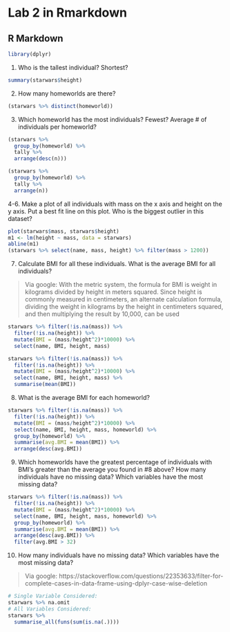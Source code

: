 # Lab 2 in Rmarkdown

## R Markdown

```r
library(dplyr)
```


1. Who is the tallest individual? Shortest?

```r
summary(starwars$height)
```

2. How many homeworlds are there?

```r
(starwars %>% distinct(homeworld))
```


3. Which homeworld has the most individuals? Fewest? Average # of individuals per homeworld?

```r
(starwars %>% 
  group_by(homeworld) %>% 
  tally %>% 
  arrange(desc(n)))

(starwars %>% 
  group_by(homeworld) %>% 
  tally %>% 
  arrange(n))
```

4-6. Make a plot of all individuals with mass on the x axis and height on the y axis. Put a best fit line on this plot.  Who is the biggest outlier in this dataset?

```r
plot(starwars$mass, starwars$height)
m1 <- lm(height ~ mass, data = starwars)
abline(m1)
(starwars %>% select(name, mass, height) %>% filter(mass > 1200))
```

7. Calculate BMI for all these individuals. What is the average BMI for all individuals?

> Via google: With the metric system, the formula for BMI is weight in kilograms divided by height in meters squared. Since height is commonly measured in centimeters, an alternate calculation formula, dividing the weight in kilograms by the height in centimeters squared, and then multiplying the result by 10,000, can be used

```r
starwars %>% filter(!is.na(mass)) %>% 
  filter(!is.na(height)) %>% 
  mutate(BMI = (mass/height^2)*10000) %>% 
  select(name, BMI, height, mass) 

starwars %>% filter(!is.na(mass)) %>% 
  filter(!is.na(height)) %>% 
  mutate(BMI = (mass/height^2)*10000) %>% 
  select(name, BMI, height, mass) %>% 
  summarise(mean(BMI))

```

8. What is the average BMI for each homeworld?
    
```r
starwars %>% filter(!is.na(mass)) %>% 
  filter(!is.na(height)) %>% 
  mutate(BMI = (mass/height^2)*10000) %>% 
  select(name, BMI, height, mass, homeworld) %>% 
  group_by(homeworld) %>% 
  summarise(avg.BMI = mean(BMI)) %>% 
  arrange(desc(avg.BMI))

```
  
9. Which homeworlds have the greatest percentage of individuals with BMI’s greater than the average you found in #8 above?
    How many individuals have no missing data? Which variables have the most missing data?
    
```r
starwars %>% filter(!is.na(mass)) %>% 
  filter(!is.na(height)) %>% 
  mutate(BMI = (mass/height^2)*10000) %>% 
  select(name, BMI, height, mass, homeworld) %>% 
  group_by(homeworld) %>% 
  summarise(avg.BMI = mean(BMI)) %>% 
  arrange(desc(avg.BMI)) %>% 
  filter(avg.BMI > 32)
```
    
10. How many individuals have no missing data? Which variables have the most missing data?

> Via google: https://stackoverflow.com/questions/22353633/filter-for-complete-cases-in-data-frame-using-dplyr-case-wise-deletion

```r

# Single Variable Considered: 
starwars %>% na.omit
# All Variables Considered:
starwars %>%
  summarise_all(funs(sum(is.na(.))))
```

